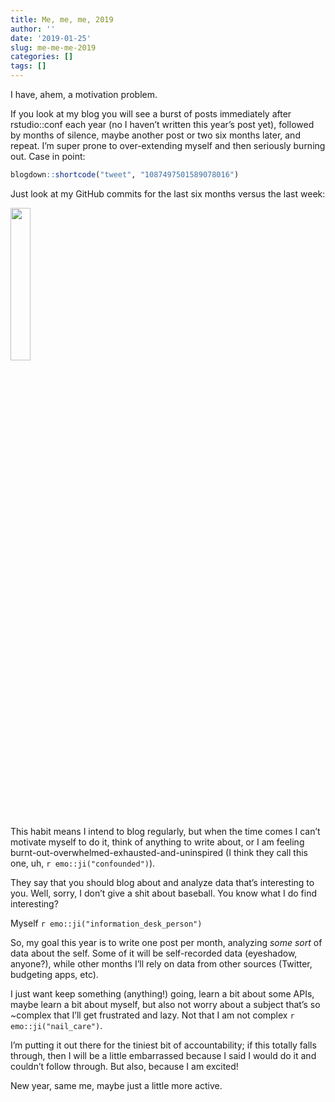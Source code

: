 ```yaml
---
title: Me, me, me, 2019
author: ''
date: '2019-01-25'
slug: me-me-me-2019
categories: []
tags: []
---
```


I have, ahem, a motivation problem.

If you look at my blog you will see a burst of posts immediately after rstudio::conf each year (no I haven't written this year's post yet), followed by months of silence, maybe another post or two six months later, and repeat. I'm super prone to over-extending myself and then seriously burning out. Case in point:

```r
blogdown::shortcode("tweet", "1087497501589078016")
```

Just look at my GitHub commits for the last six months versus the last week:

![](/images/me-me-me-2019/git-commit.png){width=25%}

This habit means I intend to blog regularly, but when the time comes I can't motivate myself to do it, think of anything to write about, or I am feeling burnt-out-overwhelmed-exhausted-and-uninspired (I think they call this one, uh, `r emo::ji("confounded")`).

They say that you should blog about and analyze data that's interesting to you. Well, sorry, I don't give a shit about baseball. You know what I do find interesting?

Myself `r emo::ji("information_desk_person")`

So, my goal this year is to write one post per month, analyzing *some sort* of data about the self. Some of it will be self-recorded data (eyeshadow, anyone?), while other months I'll rely on data from other sources (Twitter, budgeting apps, etc).

I just want keep something (anything!) going, learn a bit about some APIs, maybe learn a bit about myself, but also not worry about a subject that's so ~complex that I'll get frustrated and lazy. Not that I am not complex `r emo::ji("nail_care")`.

I'm putting it out there for the tiniest bit of accountability; if this totally falls through, then I will be a little embarrassed because I said I would do it and couldn't follow through. But also, because I am excited!

New year, same me, maybe just a little more active.